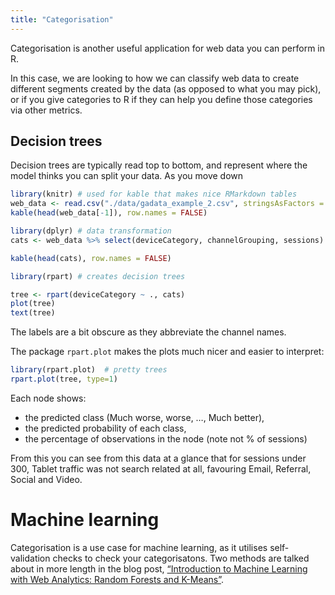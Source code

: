 ```yaml
---
title: "Categorisation"
---
```


Categorisation is another useful application for web data you can perform in R.  

In this case, we are looking to how we can classify web data to create different segments created by the data (as opposed to what you may pick), or if you give categories to R if they can help you define those categories via other metrics.

## Decision trees

Decision trees are typically read top to bottom, and represent where the model thinks you can split your data.  As you move down

```r
library(knitr) # used for kable that makes nice RMarkdown tables
web_data <- read.csv("./data/gadata_example_2.csv", stringsAsFactors = FALSE)
kable(head(web_data[-1]), row.names = FALSE)
```

```r
library(dplyr) # data transformation
cats <- web_data %>% select(deviceCategory, channelGrouping, sessions)

kable(head(cats), row.names = FALSE)
```

```r
library(rpart) # creates decision trees

tree <- rpart(deviceCategory ~ ., cats)
plot(tree)
text(tree)
```

The labels are a bit obscure as they abbreviate the channel names.

The package `rpart.plot` makes the plots much nicer and easier to interpret:

```r
library(rpart.plot)  # pretty trees
rpart.plot(tree, type=1)
```

Each node shows:

* the predicted class (Much worse, worse, ..., Much better),
* the predicted probability of each class,
* the percentage of observations in the node (note not % of sessions)

From this you can see from this data at a glance that for sessions under 300, Tablet traffic was not search related at all, favouring Email, Referral, Social and Video.

# Machine learning

Categorisation is a use case for machine learning, as it utilises self-validation checks to check your categorisatons.  Two methods are talked about in more length in the blog post, ["Introduction to Machine Learning with Web Analytics: Random Forests and K-Means"](http://markedmondson.me/intro-to-machine-learning-with-web-analytics-random-forests-and-k-means).











